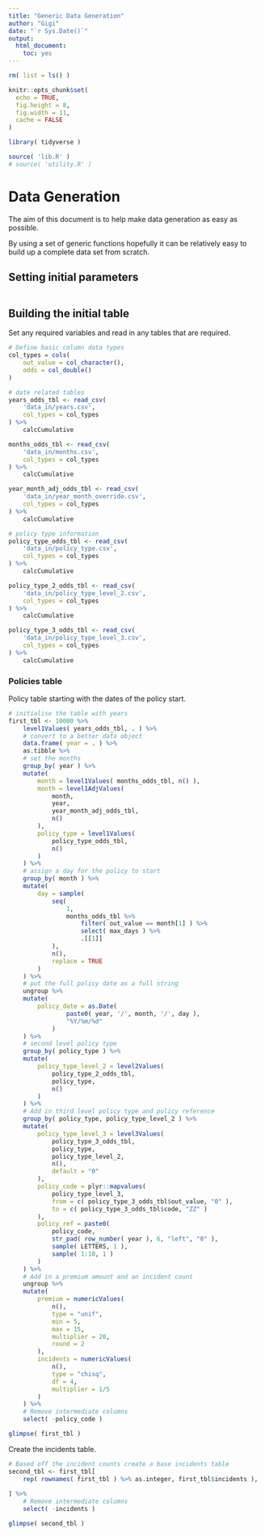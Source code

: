 ```yaml
---
title: "Generic Data Generation"
author: "Gigi"
date: "`r Sys.Date()`"
output: 
  html_document: 
    toc: yes
---
```


```r
rm( list = ls() )

knitr::opts_chunk$set(
  echo = TRUE,
  fig.height = 8,
  fig.width = 11,
  cache = FALSE
)

library( tidyverse )

source( 'lib.R' )
# source( 'utility.R' )
```

# Data Generation

The aim of this document is to help make data generation as easy as possible.

By using a set of generic functions hopefully it can be relatively easy to build up a complete data set from scratch.

## Setting initial parameters

```r

```

## Building the initial table

Set any required variables and read in any tables that are required.

```r
# Define basic column data types
col_types = cols(
    out_value = col_character(),
    odds = col_double()
)
```
```r
# date related tables
years_odds_tbl <- read_csv( 
    'data_in/years.csv', 
    col_types = col_types 
) %>% 
    calcCumulative

months_odds_tbl <- read_csv( 
    'data_in/months.csv',
    col_types = col_types
) %>% 
    calcCumulative

year_month_adj_odds_tbl <- read_csv( 
    'data_in/year_month_override.csv',
    col_types = col_types 
) %>%
    calcCumulative

# policy type information
policy_type_odds_tbl <- read_csv( 
    'data_in/policy_type.csv',
    col_types = col_types
) %>% 
    calcCumulative

policy_type_2_odds_tbl <- read_csv( 
    'data_in/policy_type_level_2.csv',
    col_types = col_types
) %>% 
    calcCumulative

policy_type_3_odds_tbl <- read_csv( 
    'data_in/policy_type_level_3.csv',
    col_types = col_types
) %>% 
    calcCumulative
```

### Policies table

Policy table starting with the dates of the policy start.
 
```r
# initialise the table with years
first_tbl <- 10000 %>% 
    level1Values( years_odds_tbl, . ) %>% 
    # convert to a better data object
    data.frame( year = . ) %>% 
    as.tibble %>% 
    # set the months
    group_by( year ) %>% 
    mutate(
        month = level1Values( months_odds_tbl, n() ),
        month = level1AdjValues(
            month,
            year,
            year_month_adj_odds_tbl,
            n()
        ),
        policy_type = level1Values( 
            policy_type_odds_tbl, 
            n() 
        )
    ) %>% 
    # assign a day for the policy to start
    group_by( month ) %>% 
    mutate(
        day = sample( 
            seq( 
                1, 
                months_odds_tbl %>% 
                    filter( out_value == month[1] ) %>% 
                    select( max_days ) %>% 
                    .[[1]] 
            ), 
            n(), 
            replace = TRUE 
        )
    ) %>% 
    # put the full policy date as a full string
    ungroup %>% 
    mutate(
        policy_date = as.Date( 
                paste0( year, '/', month, '/', day ), 
                "%Y/%m/%d" 
            )
    ) %>% 
    # second level policy type
    group_by( policy_type ) %>% 
    mutate(
        policy_type_level_2 = level2Values(
            policy_type_2_odds_tbl,
            policy_type,
            n()
        )
    ) %>% 
    # Add in third level policy type and policy reference
    group_by( policy_type, policy_type_level_2 ) %>% 
    mutate(
        policy_type_level_3 = level3Values(
            policy_type_3_odds_tbl,
            policy_type,
            policy_type_level_2,
            n(),
            default = "0"
        ),
        policy_code = plyr::mapvalues( 
            policy_type_level_3,
            from = c( policy_type_3_odds_tbl$out_value, "0" ),
            to = c( policy_type_3_odds_tbl$code, "ZZ" )
        ),
        policy_ref = paste0( 
            policy_code, 
            str_pad( row_number( year ), 6, "left", "0" ),
            sample( LETTERS, 1 ),
            sample( 1:10, 1 )
        )
    ) %>% 
    # Add in a premium amount and an incident count
    ungroup %>% 
    mutate(
        premium = numericValues(
            n(),
            type = "unif",
            min = 5,
            max = 15,
            multiplier = 20,
            round = 2
        ),
        incidents = numericValues(
            n(),
            type = "chisq",
            df = 4,
            multiplier = 1/5
        )
    ) %>% 
    # Remove intermediate columns
    select( -policy_code )

glimpse( first_tbl )
```

Create the incidents table.

```r
# Based off the incident counts create a base incidents table
second_tbl <- first_tbl[ 
    rep( rownames( first_tbl ) %>% as.integer, first_tbl$incidents ), 
    
] %>% 
    # Remove intermediate columns
    select( -incidents )

glimpse( second_tbl )
```

